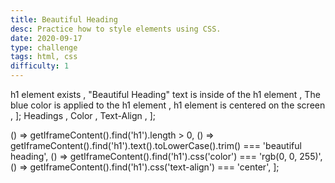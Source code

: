 ```yaml
---
title: Beautiful Heading
desc: Practice how to style elements using CSS.
date: 2020-09-17
type: challenge
tags: html, css
difficulty: 1
---
```



  <Text size="small" color="#FAFAFA">
    h1 element exists
  </Text>,
  <Text size="small" color="#FAFAFA">
    "Beautiful Heading" text is inside of the h1 element
  </Text>,
  <Text size="small" color="#FAFAFA">
    The blue color is applied to the h1 element
  </Text>,
  <Text size="small" color="#FAFAFA">
    h1 element is centered on the screen
  </Text>,
];

  <Link size="small" href="https://www.w3schools.com/tags/tag_hn.asp">
    Headings
  </Link>,
  <Link size="small" href="https://www.w3schools.com/cssref/pr_text_color.asp">
    Color
  </Link>,
  <Link
    size="small"
    href="https://www.w3schools.com/cssref/pr_text_text-align.ASP"
  >
    Text-Align
  </Link>,
];

  () => getIframeContent().find('h1').length > 0,
  () =>
    getIframeContent().find('h1').text().toLowerCase().trim() ===
    'beautiful heading',
  () => getIframeContent().find('h1').css('color') === 'rgb(0, 0, 255)',
  () => getIframeContent().find('h1').css('text-align') === 'center',
];

<Post>
  <CodeEditor
    tasks={tasksListData}
    help={helpListData}
    tabs={tabs}
    tests={tests}
    result={`"Beautiful Heading" text is created using h1 element, has a blue color, and is centered on the screen.`}
    next="beginner-external-link"
  />
</Post>
